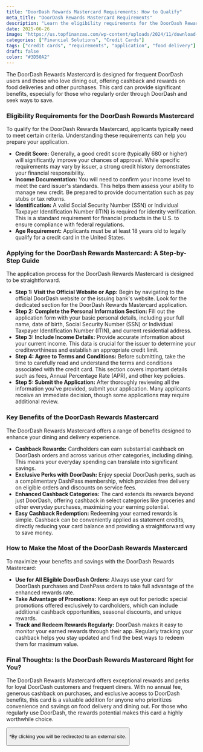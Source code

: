 ```yaml
---
title: "DoorDash Rewards Mastercard Requirements: How to Qualify"
meta_title: "DoorDash Rewards Mastercard Requirements"
description: "Learn the eligibility requirements for the DoorDash Rewards Mastercard, including credit score, income, and identification. Apply to unlock exclusive rewards."
date: 2025-06-26
image: "https://us.topfinanzas.com/wp-content/uploads/2024/11/download-3.webp"
categories: ["Financial Solutions", "Credit Cards"]
tags: ["credit cards", "requirements", "application", "food delivery"]
draft: false
color: "#3D50A2"
---
```


The DoorDash Rewards Mastercard is designed for frequent DoorDash users and those who love dining out, offering cashback and rewards on food deliveries and other purchases. This card can provide significant benefits, especially for those who regularly order through DoorDash and seek ways to save.

### Eligibility Requirements for the DoorDash Rewards Mastercard

To qualify for the DoorDash Rewards Mastercard, applicants typically need to meet certain criteria. Understanding these requirements can help you prepare your application.

- **Credit Score:** Generally, a good credit score (typically 680 or higher) will significantly improve your chances of approval. While specific requirements may vary by issuer, a strong credit history demonstrates your financial responsibility.
- **Income Documentation:** You will need to confirm your income level to meet the card issuer's standards. This helps them assess your ability to manage new credit. Be prepared to provide documentation such as pay stubs or tax returns.
- **Identification:** A valid Social Security Number (SSN) or Individual Taxpayer Identification Number (ITIN) is required for identity verification. This is a standard requirement for financial products in the U.S. to ensure compliance with federal regulations.
- **Age Requirement:** Applicants must be at least 18 years old to legally qualify for a credit card in the United States.

### Applying for the DoorDash Rewards Mastercard: A Step-by-Step Guide

The application process for the DoorDash Rewards Mastercard is designed to be straightforward.

- **Step 1: Visit the Official Website or App:** Begin by navigating to the official DoorDash website or the issuing bank's website. Look for the dedicated section for the DoorDash Rewards Mastercard application.
- **Step 2: Complete the Personal Information Section:** Fill out the application form with your basic personal details, including your full name, date of birth, Social Security Number (SSN) or Individual Taxpayer Identification Number (ITIN), and current residential address.
- **Step 3: Include Income Details:** Provide accurate information about your current income. This data is crucial for the issuer to determine your creditworthiness and establish an appropriate credit limit.
- **Step 4: Agree to Terms and Conditions:** Before submitting, take the time to carefully read and understand the terms and conditions associated with the credit card. This section covers important details such as fees, Annual Percentage Rate (APR), and other key policies.
- **Step 5: Submit the Application:** After thoroughly reviewing all the information you've provided, submit your application. Many applicants receive an immediate decision, though some applications may require additional review.

### Key Benefits of the DoorDash Rewards Mastercard

The DoorDash Rewards Mastercard offers a range of benefits designed to enhance your dining and delivery experience.

- **Cashback Rewards:** Cardholders can earn substantial cashback on DoorDash orders and across various other categories, including dining. This means your everyday spending can translate into significant savings.
- **Exclusive Perks with DoorDash:** Enjoy special DoorDash perks, such as a complimentary DashPass membership, which provides free delivery on eligible orders and discounts on service fees.
- **Enhanced Cashback Categories:** The card extends its rewards beyond just DoorDash, offering cashback in select categories like groceries and other everyday purchases, maximizing your earning potential.
- **Easy Cashback Redemption:** Redeeming your earned rewards is simple. Cashback can be conveniently applied as statement credits, directly reducing your card balance and providing a straightforward way to save money.

### How to Make the Most of the DoorDash Rewards Mastercard

To maximize your benefits and savings with the DoorDash Rewards Mastercard:

- **Use for All Eligible DoorDash Orders:** Always use your card for DoorDash purchases and DashPass orders to take full advantage of the enhanced rewards rate.
- **Take Advantage of Promotions:** Keep an eye out for periodic special promotions offered exclusively to cardholders, which can include additional cashback opportunities, seasonal discounts, and unique rewards.
- **Track and Redeem Rewards Regularly:** DoorDash makes it easy to monitor your earned rewards through their app. Regularly tracking your cashback helps you stay updated and find the best ways to redeem them for maximum value.

### Final Thoughts: Is the DoorDash Rewards Mastercard Right for You?

The DoorDash Rewards Mastercard offers exceptional rewards and perks for loyal DoorDash customers and frequent diners. With no annual fee, generous cashback on purchases, and exclusive access to DoorDash benefits, this card is a valuable addition for anyone who prioritizes convenience and savings on food delivery and dining out. For those who regularly use DoorDash, the rewards potential makes this card a highly worthwhile choice.

<Button
  label="Apply on Official Site"
  link="https://creditcards.chase.com/cash-back-credit-cards/doordash"
/>

<p class="text-sm mt-2">
  *By clicking you will be redirected to an external site.
</p>
